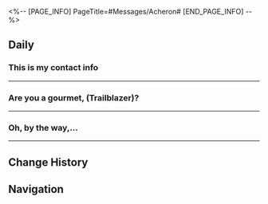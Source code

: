 <%-- [PAGE_INFO]
PageTitle=#Messages/Acheron#
[END_PAGE_INFO] --%>
{{Messages Infobox
|id        = 1308
|image     = Character Acheron Icon.png
|type      = Character
|sender    = Acheron
|signature = Time for Departure
|faction   = Self-Annihilator
}}

==Daily==
===This is my contact info===
{{Messages|text=
:'''Acheron:''' This is my contact info
:{Choice} Hello!
::'''(Trailblazer):''' Hello!
::'''Acheron:''' Hello
::'''Acheron:''' It's been a while since I heard such a normal greeting, it's really comforting
:{Choice} I'm surprised
::'''(Trailblazer):''' That's totally unexpected
::'''Acheron:''' Haha, really?
::'''Acheron:''' Well, discovering the "unknown" is also the essence of journeys
:'''Acheron:''' Before coming to Penacony, I thought it would be just a regular trip
:'''Acheron:''' To fulfill a dead man's wish and take him back to a place he could never return to
:'''Acheron:''' But before I knew it, this world became so vibrant and colorful
:'''Acheron:''' And I've become a part of it
:{Choice} You played a crucial role!
::'''(Trailblazer):''' You played a crucial role!
::'''(Trailblazer):''' [[File:Sticker PPG 07 Pom-Pom 03.png|80px]]
::'''Acheron:''' Oh, it was nothing, really
::'''Acheron:''' It's all thanks to you, Nameless, and the other Pathstriders
:{Choice} I'm a part of it too!
::'''(Trailblazer):''' I'm a part of it too!
::'''(Trailblazer):''' [[File:Sticker PPG 12 Other 03.png|80px]]
::'''Acheron:''' Exactly
::'''(Trailblazer):''' [[File:Sticker PPG 12 Other 03.png|80px]]
:'''Acheron:''' As this journey comes to an end, let's wake up and embrace tomorrow
:'''Acheron:''' May we all appreciate the beauty of the world on a larger vista
}}
----

===Are you a gourmet, (Trailblazer)?===
{{Messages|text=
:'''Acheron:''' Are you a gourmet, (Trailblazer)?
:{{DIcon|Warning}} <Grand Melodie Golden Hour>
:'''Acheron:''' Earlier, I helped this lady in Penacony without realizing she's actually a chef at a fancy restaurant. This is her restaurant
:'''Acheron:''' She'll be launching a special menu with a "peach" theme soon, and I highly recommend it
:{Choice} I'm definitely giving it a shot!
::'''(Trailblazer):''' I'm definitely giving it a shot!
:{Choice} Aren't you coming?
::'''(Trailblazer):''' Aren't you coming?
::'''Acheron:''' I've already tried it
:{Choice} Sounds "avant-garde"...
::'''(Trailblazer):''' Sounds "avant-garde," maybe something on the dark side of the cooking...
::'''Acheron:''' Dark side...? Does that mean there is a light side of the cooking as well?
:'''Acheron:''' Cooking... well, it brings back memories. I used to love it
:'''Acheron:''' However, it's hard to enjoy dishes when you can't really taste anything
:{Choice} Do you still cook now?
::'''(Trailblazer):''' Do you still cook now?
:{Choice} Is this caused by the Nihility?
::'''(Trailblazer):''' Is this caused by the Nihility?
::'''Acheron:''' Perhaps
:'''Acheron:''' Sometimes, I still cook up some food, but it's a shame that I can't taste much anymore
:'''Acheron:''' Still, there are some workarounds. For example, you can make ice cream out of snow
:'''Acheron:''' It's cool, moist, and creamy... a flavor that I'll never forget
:'''Acheron:''' I'll treat you to it when I get the chance
:'''Acheron:''' And don't forget to try the peach dishes too
:'''Acheron:''' [[File:Sticker PPG 13 Acheron 04.png|80px]]
}}
----

===Oh, by the way,...===
{{Messages|text=
:'''Acheron:''' Oh, by the way, I came across something cute recently
:'''Acheron:''' As I was passing by the COLORS store, the store clerk asked for my autograph
:{Choice} You're famous now!
::'''(Trailblazer):''' Well, you're totally a celebrity now with everything you've done!
::'''(Trailblazer):''' [[File:Sticker PPG 07 Pom-Pom 06.png|80px]]
::'''Acheron:''' It was all a misunderstanding
:{Choice} Was it a misunderstanding or...?
::'''(Trailblazer):''' Was it a misunderstanding or something...?
::'''Acheron:''' Yes
:{Choice} Your autograph? I want one too!
::'''(Trailblazer):''' Your autograph? I want one too!
::'''(Trailblazer):''' [[File:Sticker PPG 07 Pom-Pom 03.png|80px]]
::'''Acheron:''' It was all a misunderstanding
:'''Acheron:''' Miss Robin's makeup in the COLORS ad "Mien of Vesper" bears a resemblance to the attire of young girls from my hometown, leaving even me momentarily lost in nostalgia
:'''Acheron:''' And now that I think about it, I miss how those girls would worry about their makeup getting ruined in frequent thunderstorms
:'''Acheron:''' Oh, speaking of COLORS, I found some awesome products there, so I bought them as a small token of my appreciation
:'''Acheron:''' I think Miss Himeko will love this rose-colored lipstick
:'''Acheron:''' And this "Spring Scenery" eyeshadow will be perfect for Miss March
:'''Acheron:''' Not only that, they have some hydrating and cleansing products that people are raving about
:{Choice} Thanks!
::'''(Trailblazer):''' Thank you! I'll spread the word!
::'''Acheron:''' You're welcome.
:{Choice} Didn't expect you to know about makeup
::'''(Trailblazer):''' Didn't expect you to know so much about makeup
::'''Acheron:''' Took you by surprise, huh?
:'''Acheron:''' I'll mail them to you before I forget
:{{DIcon|Warning}} Your friend is offline
:{{DIcon|Warning}} Your friend is online
:'''Acheron:''' Oh, sorry
:'''Acheron:''' By the way, do you know where the post office is?
:{Choice} I knew it...
::'''(Trailblazer):''' I knew it...
:{Choice} Do you need my help?
::'''(Trailblazer):''' Do you need my help?
:'''Acheron:''' Oh, found it
:'''Acheron:''' It's right behind me
}}
----

==Change History==
{{Change History|2.1}}

==Navigation==
{{Messages Navbox}}
